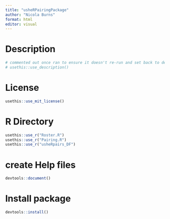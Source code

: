 ```yaml
---
title: "usheRPairingPackage"
author: "Nicola Burns"
format: html
editor: visual
---
```


# Description 

```r
# commented out once ran to ensure it doesn't re-run and set back to default description.
# usethis::use_description()
```

# License

```r
usethis::use_mit_license()
```

# R Directory

```r
usethis::use_r("Roster.R")
usethis::use_r("Pairing.R")
usethis::use_r("usheRpairs_DF")
```

# create Help files

```r
devtools::document()
```

# Install package

```r
devtools::install()
```